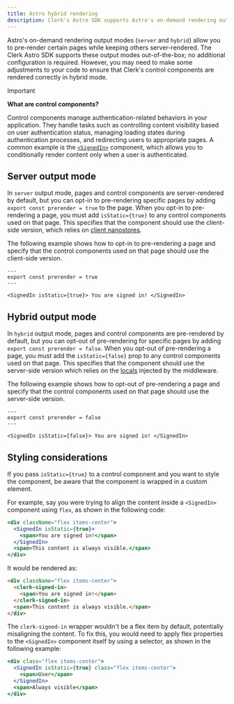```yaml
---
title: Astro hybrid rendering
description: Clerk's Astro SDK supports Astro's on-demand rendering output modes (`server` and `hybrid`).
---
```


Astro's on-demand rendering output modes (`server` and `hybrid`) allow you to pre-render certain pages while keeping others server-rendered. The Clerk Astro SDK supports these output modes out-of-the-box; no additional configuration is required. However, you may need to make some adjustments to your code to ensure that Clerk's control components are rendered correctly in hybrid mode.

> [!IMPORTANT]
> **What are control components?**
>
> Control components manage authentication-related behaviors in your application. They handle tasks such as controlling content visibility based on user authentication status, managing loading states during authentication processes, and redirecting users to appropriate pages. A common example is the [`<SignedIn>`](/docs/components/control/signed-in) component, which allows you to conditionally render content only when a user is authenticated.

## Server output mode

In `server` output mode, pages and control components are server-rendered by default, but you can opt-in to pre-rendering specific pages by adding `export const prerender = true` to the page. When you opt-in to pre-rendering a page, you must add `isStatic={true}` to any control components used on that page. This specifies that the component should use the client-side version, which relies on [client nanostores](/docs/references/astro/auth-store).

The following example shows how to opt-in to pre-rendering a page and specify that the control components used on that page should use the client-side version.

```astro {{ filename: 'src/pages/index.astro' }}
---
export const prerender = true
---

<SignedIn isStatic={true}> You are signed in! </SignedIn>
```

## Hybrid output mode

In `hybrid` output mode, pages and control components are pre-rendered by default, but you can opt-out of pre-rendering for specific pages by adding `export const prerender = false`. When you opt-out of pre-rendering a page, you must add the `isStatic={false}` prop to any control components used on that page. This specifies that the component should use the server-side version which relies on the [locals](/docs/references/astro/locals) injected by the middleware.

The following example shows how to opt-out of pre-rendering a page and specify that the control components used on that page should use the server-side version.

```astro {{ filename: 'src/pages/index.astro' }}
---
export const prerender = false
---

<SignedIn isStatic={false}> You are signed in! </SignedIn>
```

## Styling considerations

If you pass `isStatic={true}` to a control component and you want to style the component, be aware that the component is wrapped in a custom element.

For example, say you were trying to align the content inside a `<SignedIn>` component using `flex`, as shown in the following code:

```jsx
<div className="flex items-center">
  <SignedIn isStatic={true}>
    <span>You are signed in!</span>
  </SignedIn>
  <span>This content is always visible.</span>
</div>
```

It would be rendered as:

```html {{ mark: [2, 4] }}
<div className="flex items-center">
  <clerk-signed-in>
    <span>You are signed in!</span>
  </clerk-signed-in>
  <span>This content is always visible.</span>
</div>
```

The `clerk-signed-in` wrapper wouldn't be a flex item by default, potentially misaligning the content. To fix this, you would need to apply flex properties to the `<SignedIn>` component itself by using a selector, as shown in the following example:

```jsx {{ mark: [2] }}
<div class="flex items-center">
  <SignedIn isStatic={true} class="flex items-center">
    <span>User</span>
  </SignedIn>
  <span>Always visible</span>
</div>
```

